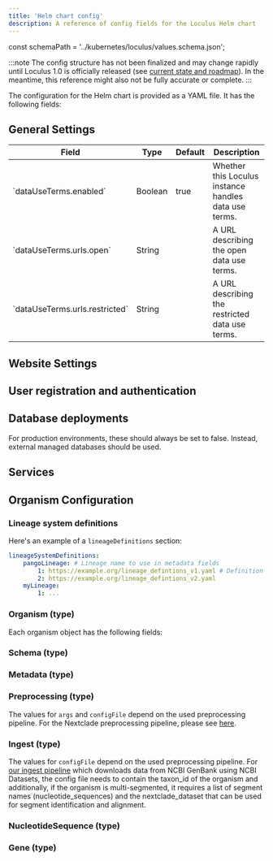 ```yaml
---
title: 'Helm chart config'
description: A reference of config fields for the Loculus Helm chart
---
```



const schemaPath = '../kubernetes/loculus/values.schema.json';

:::note
The config structure has not been finalized and may change rapidly until Loculus 1.0 is
officially released (see [current state and roadmap](../../introduction/current-state-and-roadmap/)).
In the meantime, this reference might also not be fully accurate or complete.
:::

The configuration for the Helm chart is provided as a YAML file. It has the following fields:

## General Settings

<SchemaDocs schemaPath={schemaPath} group='general' fieldColumnClass='w-56' />

<div className='overflow-x-scroll'>
    <table className='min-w-[700px]'>
        <thead>
        <tr>
            <th className='w-56'>Field</th>
            <th>Type</th>
            <th className='w-32'>Default</th>
            <th>Description</th>
        </tr>
        </thead>
        <tbody>
        <tr>
            <td>`dataUseTerms.enabled`</td>
            <td>Boolean</td>
            <td>true</td>
            <td>Whether this Loculus instance handles data use terms.</td>
        </tr>
        <tr>
            <td>`dataUseTerms.urls.open`</td>
            <td>String</td>
            <td></td>
            <td>A URL describing the open data use terms.</td>
        </tr>
        <tr>
            <td>`dataUseTerms.urls.restricted`</td>
            <td>String</td>
            <td></td>
            <td>A URL describing the restricted data use terms.</td>
        </tr>
        </tbody>
    </table>
</div>

## Website Settings

<SchemaDocs schemaPath={schemaPath} group='website' fieldColumnClass='w-56' />

## User registration and authentication

<SchemaDocs schemaPath={schemaPath} group='auth' fieldColumnClass='w-56' />

## Database deployments

<SchemaDocs schemaPath={schemaPath} group='db' fieldColumnClass='w-72' />

For production environments, these should always be set to false.
Instead, external managed databases should be used.

## Services

<SchemaDocs schemaPath={schemaPath} group='services' fieldColumnClass='w-48' />

## Organism Configuration

<SchemaDocs schemaPath={schemaPath} group='organism-conf' fieldColumnClass='w-48' />

### Lineage system definitions

Here's an example of a `lineageDefinitions` section:

```yaml
lineageSystemDefinitions:
    pangoLineage: # Lineage name to use in metadata fields
        1: https://example.org/lineage_defintions_v1.yaml # Definition per pipeline version
        2: https://example.org/lineage_defintions_v2.yaml
    myLineage:
        1: ...
```

<SchemaDocs schemaPath={schemaPath} group='lineage-system-definitions' fieldColumnClass='w-48' />

### Organism (type)

Each organism object has the following fields:

<SchemaDocs schemaPath={schemaPath} group='organism' fieldColumnClass='w-48' />

### Schema (type)

<SchemaDocs schemaPath={schemaPath} group='schema' fieldColumnClass='w-60' />

### Metadata (type)

<SchemaDocs schemaPath={schemaPath} group='metadata' fieldColumnClass='w-56' />

### Preprocessing (type)

<SchemaDocs schemaPath={schemaPath} group='preprocessing' fieldColumnClass='w-28' />

The values for `args` and `configFile` depend on the used preprocessing pipeline.
For the Nextclade preprocessing pipeline, please see
[here](../../for-administrators/existing-preprocessing-pipelines/#nextclade-based-pipeline).

### Ingest (type)

<SchemaDocs schemaPath={schemaPath} group='ingest' fieldColumnClass='w-28' />

The values for `configFile` depend on the used preprocessing pipeline.
For [our ingest pipeline](https://github.com/loculus-project/loculus/tree/main/ingest)
which downloads data from NCBI GenBank using NCBI Datasets, the config file needs to
contain the taxon_id of the organism and additionally, if the organism is multi-segmented,
it requires a list of segment names (nucleotide_sequences) and the nextclade_dataset that
can be used for segment identification and alignment.

### NucleotideSequence (type)

<SchemaDocs schemaPath={schemaPath} group='nucleotide-sequence' fieldColumnClass='w-48' />

### Gene (type)

<SchemaDocs schemaPath={schemaPath} group='gene' fieldColumnClass='w-48' />
